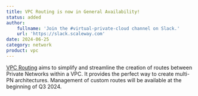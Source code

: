 ```yaml
---
title: VPC Routing is now in General Availability!
status: added
author:
    fullname: 'Join the #virtual-private-cloud channel on Slack.'
    url: 'https://slack.scaleway.com'
date: 2024-06-25
category: network
product: vpc
---
```


[VPC Routing](/network/vpc/concepts/#routing/) aims to simplify and streamline the creation of routes between Private Networks within a VPC. It provides the perfect way to create multi-PN architectures. Management of custom routes will be available at the beginning of Q3 2024.

